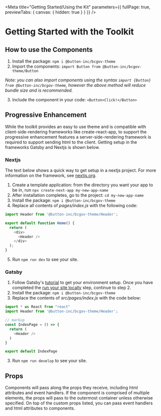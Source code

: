 <!---Badge.stories.mdx --->


<Meta
  title="Getting Started/Using the Kit"
  parameters={{ fullPage: true, previewTabs: { canvas: { hidden: true } } }}
/>

# Getting Started with the Toolkit

## How to use the Components

1. Install the package: `npm i @button-inc/bcgov-theme`
2. Import the components: `import Button from @button-inc/bcgov-theme/Button`

_Note: you can also import components using the syntax `import {Button} from @button-inc/bcgov-theme`, however the above method will reduce bundle size and is recommended._

3. Include the component in your code: `<Button>Click!</Button>`

## Progressive Enhancement

While the toolkit provides an easy to use theme and is compatible with client-side-rendering frameworks like
create-react-app, to support the progressive enhancement features a server-side-rendering framework is required to
support sending html to the client. Getting setup in the frameworks Gatsby and Nextjs is shown below.

### Nextjs

The text below shows a quick way to get setup in a nextjs project. For more information on the framework, see [nextjs.org](https://nextjs.org/).

1. Create a template application: from the directory you want your app to be in, run `npx create-next-app my-new-app-name`
2. After installation completes, go to the project: `cd my-new-app-name`
3. Install the package: `npm i @button-inc/bcgov-theme`
4. Replace all contents of _pages/index.js_ with the following code:

```js
import Header from '@button-inc/bcgov-theme/Header';

export default function Home() {
  return (
    <div>
      <Header />
    </div>
  );
}
```

5. Run `npm run dev` to see your site.

### Gatsby

1. Follow Gatsby's [tutorial](https://www.gatsbyjs.com/docs/tutorial/part-0/) to get your environment setup. Once you have completed the [run your site locally](https://www.gatsbyjs.com/docs/tutorial/part-1/#run-your-site-locally) step, continue to step 2.
2. Install the package: `npm i @button-inc/bcgov-theme`
3. Replace the contents of _src/pages/index.js_ with the code below:
```js
import * as React from "react"
import Header from '@button-inc/bcgov-theme/Header';

// markup
const IndexPage = () => {
  return (
    <Header />
  )
}

export default IndexPage
```
3. Run `npm run develop` to see your site.

## Props

Components will pass along the props they receive, including html attributes and event handlers. If the component is comprised of multiple
elements, the props will pass to the outermost container unless otherwise specified. On top
of the custom props listed, you can pass event handlers and html attributes to components.
